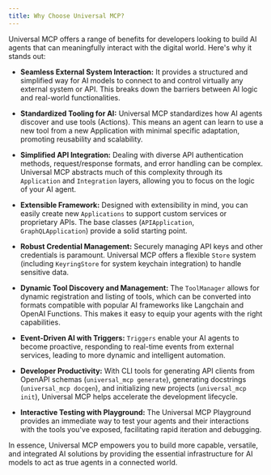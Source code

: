 ```yaml
---
title: Why Choose Universal MCP?
---
```


Universal MCP offers a range of benefits for developers looking to build AI agents that can meaningfully interact with the digital world. Here's why it stands out:

*   **Seamless External System Interaction:**
    It provides a structured and simplified way for AI models to connect to and control virtually any external system or API. This breaks down the barriers between AI logic and real-world functionalities.

*   **Standardized Tooling for AI:**
    Universal MCP standardizes how AI agents discover and use tools (Actions). This means an agent can learn to use a new tool from a new Application with minimal specific adaptation, promoting reusability and scalability.

*   **Simplified API Integration:**
    Dealing with diverse API authentication methods, request/response formats, and error handling can be complex. Universal MCP abstracts much of this complexity through its `Application` and `Integration` layers, allowing you to focus on the logic of your AI agent.

*   **Extensible Framework:**
    Designed with extensibility in mind, you can easily create new `Applications` to support custom services or proprietary APIs. The base classes (`APIApplication`, `GraphQLApplication`) provide a solid starting point.

*   **Robust Credential Management:**
    Securely managing API keys and other credentials is paramount. Universal MCP offers a flexible `Store` system (including `KeyringStore` for system keychain integration) to handle sensitive data.

*   **Dynamic Tool Discovery and Management:**
    The `ToolManager` allows for dynamic registration and listing of tools, which can be converted into formats compatible with popular AI frameworks like Langchain and OpenAI Functions. This makes it easy to equip your agents with the right capabilities.

*   **Event-Driven AI with Triggers:**
    `Triggers` enable your AI agents to become proactive, responding to real-time events from external services, leading to more dynamic and intelligent automation.

*   **Developer Productivity:**
    With CLI tools for generating API clients from OpenAPI schemas (`universal_mcp generate`), generating docstrings (`universal_mcp docgen`), and initializing new projects (`universal_mcp init`), Universal MCP helps accelerate the development lifecycle.

*   **Interactive Testing with Playground:**
    The Universal MCP Playground provides an immediate way to test your agents and their interactions with the tools you've exposed, facilitating rapid iteration and debugging.

In essence, Universal MCP empowers you to build more capable, versatile, and integrated AI solutions by providing the essential infrastructure for AI models to act as true agents in a connected world.